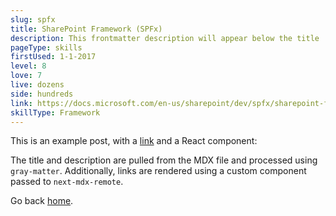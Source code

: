```yaml
---
slug: spfx
title: SharePoint Framework (SPFx)
description: This frontmatter description will appear below the title
pageType: skills
firstUsed: 1-1-2017
level: 8
love: 7
live: dozens
side: hundreds
link: https://docs.microsoft.com/en-us/sharepoint/dev/spfx/sharepoint-framework-overview
skillType: Framework
---
```


This is an example post, with a [link](https://nextjs.org) and a React component:

The title and description are pulled from the MDX file and processed using `gray-matter`. Additionally, links are rendered using a custom component passed to `next-mdx-remote`.

Go back [home](/).
